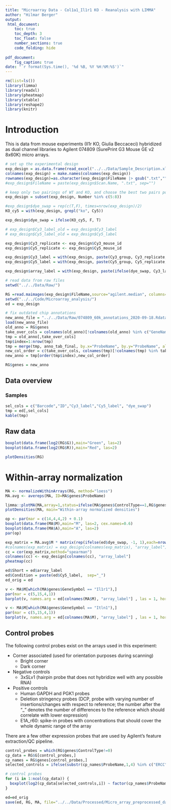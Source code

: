 ```yaml
---
title: "Microarray Data - Col1a1_Il1r1 KO - Reanalysis with LIMMA"
author: "Hilmar Berger"
output: 
 html_document:
    toc: true
    toc_depth: 3
    toc_float: false
    number_sections: true
    code_folding: hide
    
pdf_document:
    fig_caption: true
date: "`r format(Sys.time(), '%d %B, %Y %H:%M:%S')`"
---
```


```r
rm(list=ls())
library(limma)
library(readxl)
library(pheatmap)
library(xtable)
library(reshape2)
library(knitr)
```

# Introduction

This is data from mouse experiments (Il1r KO, Giulia Beccaceci) hybridized as dual channel libraries to Agilent 074809 (SurePrint G3 Mouse GE v2 8x60K) micro arrays. 

```r
# set up the experimental design
exp_design = as.data.frame(read_excel("../../Data/Sample_Description.xlsx",sheet = 1), stringsAsFactors=F)
colnames(exp_design) = make.names(colnames(exp_design))
rownames(exp_design)=as.character(exp_design$FileName |> gsub(".txt","", x=_))
#exp_design$FileName = paste(exp_design$Scan.Name, ".txt", sep="")

# keep only two pairings of WT and KO, and choose the best two pairs possible
exp_design = subset(exp_design, Number %in% c(5:8))

#exp_design$dye_swap = rep(c(T,F), times=nrow(exp_design)/2)
KO_cy5 = with(exp_design, grepl("ko", Cy5))

exp_design$dye_swap = ifelse(KO_cy5, F, T)

# exp_design$Cy3_label_old = exp_design$Cy3_label
# exp_design$Cy5_label_old = exp_design$Cy5_label

exp_design$Cy3_replicate <- exp_design$Cy3_mouse_id
exp_design$Cy5_replicate <- exp_design$Cy5_mouse_id

exp_design$Cy3_label = with(exp_design, paste(Cy3_group, Cy3_replicate, sep="_"))
exp_design$Cy5_label = with(exp_design, paste(Cy5_group, Cy5_replicate, sep="_"))

exp_design$array_label = with(exp_design, paste(ifelse(dye_swap, Cy3_label, Cy5_label), "_vs_",ifelse(dye_swap,Cy5_label, Cy3_label),"_",ifelse(dye_swap,"dye_swp","no_swp") ,sep=""))

# read data from raw files
setwd("../../Data/Raw/")

RG =read.maimages(exp_design$FileName,source="agilent.median", columns=list(G="gProcessedSignal",R="rProcessedSignal"))
setwd("../../Code/Microarray_analysis/")
ed = exp_design

# fix outdated chip annotations
new_anno_file = "../../Data/Raw/074809_60k_annotations_2020-09-18.Rdata"
load(new_anno_file)
old_anno = RG$genes
take_over_cols = colnames(old_anno)[!colnames(old_anno) %in% c("GeneName","Description","SystematicName")]
tmp = old_anno[,take_over_cols]
tmp$index=1:nrow(tmp)
tmp = merge(tmp, anno_tab_final, by.x="ProbeName", by.y="ProbeName", all.x=T, sort=F)
new_col_order = c(take_over_cols, colnames(tmp)[!colnames(tmp) %in% take_over_cols])
new_anno = tmp[order(tmp$index),new_col_order]

RG$genes = new_anno
```


## Data overview


### Samples 

```r
sel_cols = c("Barcode","ID","Cy3_label","Cy5_label", "dye_swap")
tmp = ed[,sel_cols]
kable(tmp)
```

## Raw data

```r
boxplot(data.frame(log2(RG$G)),main="Green", las=2)
boxplot(data.frame(log2(RG$R)),main="Red", las=2)

plotDensities(RG)
```

# Within-array normalization

```r
MA <- normalizeWithinArrays(RG, method="loess")
MA.avg <- avereps(MA, ID=MA$genes$ProbeName)

limma::plotMA(MA,array=1,status=ifelse(MA$genes$ControlType==1,RG$genes$ProbeName,"gene"),cex=1, legend=F)
plotDensities(MA, main="Within-array normalized densities")

op <- par(mar = c(14,4,4,2) + 0.1)
boxplot(data.frame(MA$M),main="M", las=2, cex.names=0.6)
boxplot(data.frame(MA$A),main="A", las=2)
par(op)
```

```r
exp_matrix = MA.avg$M * matrix(rep(ifelse(ed$dye_swap, -1, 1),each=nrow(MA.avg$M)),nrow(MA.avg$M),ncol(MA.avg$M))
#colnames(exp_matrix) = exp_design[colnames(exp_matrix), "array_label"]
cc = cor(exp_matrix,method="spearman")
colnames(cc) <- exp_design[colnames(cc), "array_label"]
pheatmap(cc)
```

```r
ed$Short = ed$array_label
ed$Condition = paste(ed$Cy5_label,  sep="_")
ed_orig = ed
```


```r
v <- MA$M[which(MA$genes$GeneSymbol == "Il1r1"),]
par(mar = c(5,15,4,1))
barplot(v, names.arg = ed[colnames(MA$M), "array_label"] , las = 1, horiz = T, xlab="M", main="Il1r1")
```

```r
v <- MA$M[which(MA$genes$GeneSymbol == "Itln1"),]
par(mar = c(5,15,4,1))
barplot(v, names.arg = ed[colnames(MA$M), "array_label"] , las = 1, horiz = T, xlab="M", beside = T, main="Intln1")
```



## Control probes

The following control probes exist on the arrays used in this experiment:

* Corner associated (used for orientation purposes during scanning)
  * Bright corner 
  * Dark corner 
* Negative controls
  * 3xSLv1 (hairpin probe that does not hybridize well with any possible RNA)
* Positive controls
  * Human GAPDH and PGK1 probes
  * Deletion stringency probes (DCP, probe with varying number of insertions/changes with respect to reference; the number after the "_" denotes the number of differences to the reference which should correlate with lower expression)
  * E1A_r60: spike-in probes with concentrations that should cover the whole dynamic range of the array

There are a few other expression probes that are used by Agilent's feature extraction/QC pipeline. 

```r
control_probes = which(RG$genes$ControlType!=0)
cp_data = RG$G[control_probes,]
cp_names = RG$genes[control_probes,]
selected_controls = ifelse(substr(cp_names$ProbeName,1,4) %in% c("ERCC", "ETG0","ETG1") | substr(cp_names$ProbeName,1,2) == "RC",F,T)

# control probes
for (i in 1:ncol(cp_data)) {
  boxplot(log2(cp_data[selected_controls,i]) ~ factor(cp_names$ProbeName[selected_controls]),las=2, main=paste("Sample",colnames(cp_data)[i]), outline=F, xlab="")
}
```

```r
ed=ed_orig
save(ed, RG, MA, file="../../Data/Processed/Micro_array_preprocessed_data.Rdata")
```

